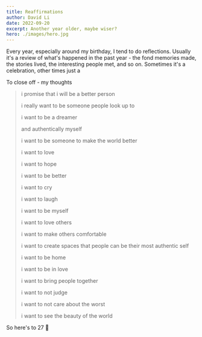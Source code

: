```yaml
---
title: Reaffirmations
author: David Li
date: 2022-09-20
excerpt: Another year older, maybe wiser?
hero: ./images/hero.jpg
---
```


Every year, especially around my birthday, I tend to do reflections. Usually it's a review of what's happened in the past year - the fond memories made, the stories lived, the interesting people met, and so on. Sometimes it's a celebration, other times just a


To close off - my thoughts

> i promise that i will be a better person
>
> i really want to be someone people look up to
>
> i want to be a dreamer
>
> and authentically myself
>
> i want to be someone to make the world better
>
> i want to love
>
> i want to hope
>
> i want to be better
>
> i want to cry
>
> i want to laugh
>
> i want to be myself
>
> i want to love others
>
> i want to make others comfortable
>
> i want to create spaces that people can be their most authentic self
>
> i want to be home
>
> i want to be in love
>
> i want to bring people together
>
> i want to not judge
>
> i want to not care about the worst
>
> i want to see the beauty of the world

So here's to 27 🎉